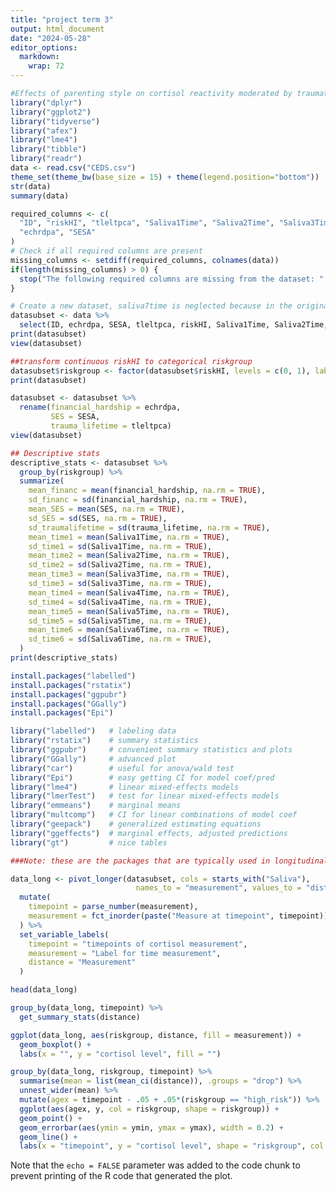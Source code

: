 ```yaml
---
title: "project term 3"
output: html_document
date: "2024-05-28"
editor_options: 
  markdown: 
    wrap: 72
---
```


```r
#Effects of parenting style on cortisol reactivity moderated by traumatic events experienced lifetime in middle childhood
library("dplyr")
library("ggplot2")
library("tidyverse")
library("afex")
library("lme4")
library("tibble")
library("readr")
data <- read.csv("CEDS.csv")
theme_set(theme_bw(base_size = 15) + theme(legend.position="bottom"))
str(data)
summary(data)
```

```r
required_columns <- c(
  "ID", "riskHI", "tleltpca", "Saliva1Time", "Saliva2Time", "Saliva3Time", "Saliva4Time", "Saliva5Time", "Saliva6Time",
  "echrdpa", "SESA"
)
# Check if all required columns are present
missing_columns <- setdiff(required_columns, colnames(data))
if(length(missing_columns) > 0) {
  stop("The following required columns are missing from the dataset: ", paste(missing_columns, collapse = ", "))
}
```

```r
# Create a new dataset, saliva7time is neglected because in the original document it is stated that the variability in this sample is too great, and it is not typically used.
datasubset <- data %>%
  select(ID, echrdpa, SESA, tleltpca, riskHI, Saliva1Time, Saliva2Time, Saliva3Time, Saliva4Time, Saliva5Time, Saliva6Time)
print(datasubset)
view(datasubset)
```

```r
##transform continuous riskHI to categorical riskgroup
datasubset$riskgroup <- factor(datasubset$riskHI, levels = c(0, 1), labels = c("moderate_low_risk", "high_risk"))
print(datasubset)
```

```r
datasubset <- datasubset %>% 
  rename(financial_hardship = echrdpa,
         SES = SESA,
         trauma_lifetime = tleltpca)
view(datasubset)
```


```r
## Descriptive stats
descriptive_stats <- datasubset %>%
  group_by(riskgroup) %>%
  summarize(
    mean_financ = mean(financial_hardship, na.rm = TRUE),
    sd_financ = sd(financial_hardship, na.rm = TRUE),
    mean_SES = mean(SES, na.rm = TRUE),
    sd_SES = sd(SES, na.rm = TRUE),
    sd_traumalifetime = sd(trauma_lifetime, na.rm = TRUE),
    mean_time1 = mean(Saliva1Time, na.rm = TRUE),
    sd_time1 = sd(Saliva1Time, na.rm = TRUE),
    mean_time2 = mean(Saliva2Time, na.rm = TRUE),
    sd_time2 = sd(Saliva2Time, na.rm = TRUE),
    mean_time3 = mean(Saliva3Time, na.rm = TRUE),
    sd_time3 = sd(Saliva3Time, na.rm = TRUE),
    mean_time4 = mean(Saliva4Time, na.rm = TRUE),
    sd_time4 = sd(Saliva4Time, na.rm = TRUE),
    mean_time5 = mean(Saliva5Time, na.rm = TRUE),
    sd_time5 = sd(Saliva5Time, na.rm = TRUE),
    mean_time6 = mean(Saliva6Time, na.rm = TRUE),
    sd_time6 = sd(Saliva6Time, na.rm = TRUE),
  )
print(descriptive_stats)

```

```r
install.packages("labelled")
install.packages("rstatix")
install.packages("ggpubr")
install.packages("GGally")
install.packages("Epi")
```

```r
library("labelled")   # labeling data
library("rstatix")    # summary statistics
library("ggpubr")     # convenient summary statistics and plots
library("GGally")     # advanced plot
library("car")        # useful for anova/wald test
library("Epi")        # easy getting CI for model coef/pred
library("lme4")       # linear mixed-effects models
library("lmerTest")   # test for linear mixed-effects models
library("emmeans")    # marginal means
library("multcomp")   # CI for linear combinations of model coef
library("geepack")    # generalized estimating equations
library("ggeffects")  # marginal effects, adjusted predictions
library("gt")         # nice tables

###Note: these are the packages that are typically used in longitudinal data analysis, you have to install first if you wish to use them.
```

```r
data_long <- pivot_longer(datasubset, cols = starts_with("Saliva"), 
                            names_to = "measurement", values_to = "distance") %>% 
  mutate(
    timepoint = parse_number(measurement),
    measurement = fct_inorder(paste("Measure at timepoint", timepoint))
  ) %>% 
  set_variable_labels(
    timepoint = "timepoints of cortisol measurement",
    measurement = "Label for time measurement",
    distance = "Measurement"
  )

head(data_long)
```

```r
group_by(data_long, timepoint) %>% 
  get_summary_stats(distance)
```

```r
ggplot(data_long, aes(riskgroup, distance, fill = measurement)) +
  geom_boxplot() +
  labs(x = "", y = "cortisol level", fill = "")
```

```r
group_by(data_long, riskgroup, timepoint) %>% 
  summarise(mean = list(mean_ci(distance)), .groups = "drop") %>% 
  unnest_wider(mean) %>% 
  mutate(agex = timepoint - .05 + .05*(riskgroup == "high_risk")) %>% 
  ggplot(aes(agex, y, col = riskgroup, shape = riskgroup)) +
  geom_point() +
  geom_errorbar(aes(ymin = ymin, ymax = ymax), width = 0.2) +
  geom_line() +
  labs(x = "timepoint", y = "cortisol level", shape = "riskgroup", col = "riskgroup")
```

Note that the `echo = FALSE` parameter was added to the code chunk to
prevent printing of the R code that generated the plot.
